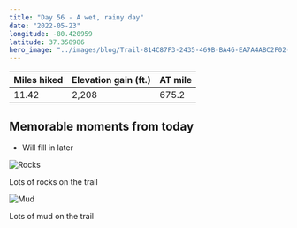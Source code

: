 ```yaml
---
title: "Day 56 - A wet, rainy day"
date: "2022-05-23"
longitude: -80.420959
latitude: 37.358986
hero_image: "../images/blog/Trail-814C87F3-2435-469B-BA46-EA7A4ABC2F02-20220527091153.png"
---
```


| Miles hiked | Elevation gain (ft.) | AT mile |
| ----------- | -------------- | -------- |
| 11.42 | 2,208 | 675.2 |

## Memorable moments from today
- Will fill in later

![Rocks](../images/blog/Rocks-814C87F3-2435-469B-BA46-EA7A4ABC2F02-20220527091359.png)

<figcaption>Lots of rocks on the trail</figcaption>

![Mud](../images/blog/Mud-814C87F3-2435-469B-BA46-EA7A4ABC2F02-20220527091410.png)

<figcaption>Lots of mud on the trail</figcaption>
